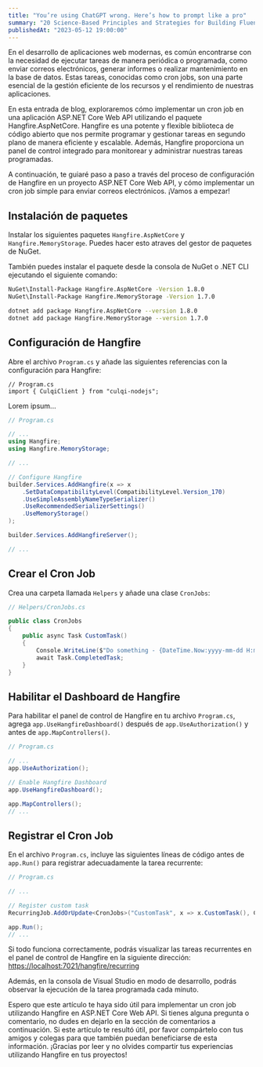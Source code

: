 ```yaml
---
title: "You’re using ChatGPT wrong. Here’s how to prompt like a pro"
summary: "20 Science-Based Principles and Strategies for Building Fluency — From a Linguist, Language Teacher, and Polyglot"
publishedAt: "2023-05-12 19:00:00"
---
```


En el desarrollo de aplicaciones web modernas, es común encontrarse con la necesidad de ejecutar tareas de manera periódica o programada, como enviar correos electrónicos, generar informes o realizar mantenimiento en la base de datos. Estas tareas, conocidas como cron jobs, son una parte esencial de la gestión eficiente de los recursos y el rendimiento de nuestras aplicaciones.

En esta entrada de blog, exploraremos cómo implementar un cron job en una aplicación ASP.NET Core Web API utilizando el paquete Hangfire.AspNetCore. Hangfire es una potente y flexible biblioteca de código abierto que nos permite programar y gestionar tareas en segundo plano de manera eficiente y escalable. Además, Hangfire proporciona un panel de control integrado para monitorear y administrar nuestras tareas programadas.

A continuación, te guiaré paso a paso a través del proceso de configuración de Hangfire en un proyecto ASP.NET Core Web API, y cómo implementar un cron job simple para enviar correos electrónicos. ¡Vamos a empezar!

## Instalación de paquetes

Instalar los siguientes paquetes `Hangfire.AspNetCore` y `Hangfire.MemoryStorage`.
Puedes hacer esto atraves del gestor de paquetes de NuGet.

También puedes instalar el paquete desde la consola de NuGet o .NET CLI ejecutando el siguiente comando:

```bash
NuGet\Install-Package Hangfire.AspNetCore -Version 1.8.0
NuGet\Install-Package Hangfire.MemoryStorage -Version 1.7.0
```

```bash
dotnet add package Hangfire.AspNetCore --version 1.8.0
dotnet add package Hangfire.MemoryStorage --version 1.7.0
```

## Configuración de Hangfire

Abre el archivo `Program.cs` y añade las siguientes referencias con la configuración para Hangfire:

```tsx
// Program.cs
import { CulqiClient } from "culqi-nodejs";
```

Lorem ipsum...

```csharp
// Program.cs

// ...
using Hangfire;
using Hangfire.MemoryStorage;

// ...

// Configure Hangfire
builder.Services.AddHangfire(x => x
    .SetDataCompatibilityLevel(CompatibilityLevel.Version_170)
    .UseSimpleAssemblyNameTypeSerializer()
    .UseRecommendedSerializerSettings()
    .UseMemoryStorage()
);

builder.Services.AddHangfireServer();

// ...
```

## Crear el Cron Job

Crea una carpeta llamada `Helpers` y añade una clase `CronJobs`:

```csharp
// Helpers/CronJobs.cs

public class CronJobs
{
    public async Task CustomTask()
    {
        Console.WriteLine($"Do something - {DateTime.Now:yyyy-mm-dd H:mm:ss}");
        await Task.CompletedTask;
    }
}
```

## Habilitar el Dashboard de Hangfire

Para habilitar el panel de control de Hangfire en tu archivo `Program.cs`, agrega `app.UseHangfireDashboard()` después de `app.UseAuthorization()` y antes de `app.MapControllers()`.

```csharp
// Program.cs

// ...
app.UseAuthorization();

// Enable Hangfire Dashboard
app.UseHangfireDashboard();

app.MapControllers();
// ...
```

## Registrar el Cron Job

En el archivo `Program.cs`, incluye las siguientes líneas de código antes de `app.Run()` para registrar adecuadamente la tarea recurrente:

```csharp
// Program.cs

// ...

// Register custom task
RecurringJob.AddOrUpdate<CronJobs>("CustomTask", x => x.CustomTask(), Cron.Minutely);

app.Run();
// ...
```

Si todo funciona correctamente, podrás visualizar las tareas recurrentes en el panel de control de Hangfire en la siguiente dirección: [https://localhost:7021/hangfire/recurring](https://localhost:7021/hangfire/recurring)

Además, en la consola de Visual Studio en modo de desarrollo, podrás observar la ejecución de la tarea programada cada minuto.

Espero que este artículo te haya sido útil para implementar un cron job utilizando Hangfire en ASP.NET Core Web API. Si tienes alguna pregunta o comentario, no dudes en dejarlo en la sección de comentarios a continuación. Si este artículo te resultó útil, por favor compártelo con tus amigos y colegas para que también puedan beneficiarse de esta información. ¡Gracias por leer y no olvides compartir tus experiencias utilizando Hangfire en tus proyectos!
